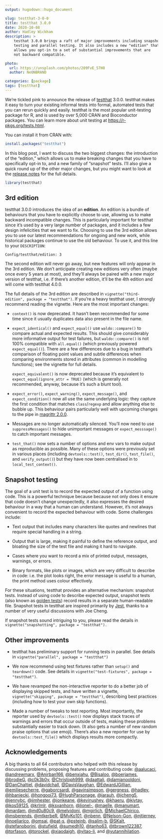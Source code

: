 ```yaml
---
output: hugodown::hugo_document

slug: testthat-3-0-0
title: testthat 3.0.0
date: 2020-10-08
author: Hadley Wickham
description: >
    testhat 3.0.0 brings a raft of major improvements including snapshot 
    testing and parallel testing. It also includes a new "edition" that
    allows you opt-in to a set of substantial improvements that are
    not backward compatible.

photo:
  url: https://unsplash.com/photos/209FvE_57H8
  author: NeONBRAND

categories: [package] 
tags: [testthat]
---
```


We're tickled pink to announce the release of [testthat](http://testthat.r-lib.org/) 3.0.0.
testthat makes it easy to turn your existing informal tests into formal, automated tests that you can rerun quickly and easily.
testthat is the most popular unit-testing package for R, and is used by over 5,000 CRAN and Bioconductor packages.
You can learn more about unit testing at <https://r-pkgs.org/tests.html>.

You can install it from CRAN with:

```r
install.packages("testthat")
```

In this blog post, I want to discuss the two biggest changes: the introduction of the “edition,” which allows us to make breaking changes that you have to specifically opt-in to, and a new family of "snapshot" tests.
I'll also give a quick round up of the other major changes, but you might want to look at the [release notes](%7B%20github_release%20%7D) for the full details.

```r
library(testthat)
```

## 3rd edition

testthat 3.0.0 introduces the idea of an **edition**.
An edition is a bundle of behaviours that you have to explicitly choose to use, allowing us to make backward incompatible changes.
This is particularly important for testthat since it's used by a very large number of packages, and it includes a few design infelicities that we want to fix.
Choosing to use the 3rd edition allows you to use our latest recommendations for ongoing and new work, while historical packages continue to use the old behaviour.
To use it, and this line to your `DESCRIPTION`:

    Config/testthat/edition: 3

The second edition will never go away, but new features will only appear in the 3rd edition.
We don't anticipate creating new editions very often (maybe once every 5 years at most), and they'll always be paired with a new major version of testthat, i.e. if there's another edition, it'll be the 4th edition and will come with testthat 4.0.0.

The full details of the 3rd edition are described in `vignette("third-edition", package = "testthat")`.
If you're a heavy testthat user, I strongly recommend reading the vignette.
Here are the most important changes:

-   `context()` is now deprecated.
    It hasn't been recommended for some time since it usually duplicates data also present in the file name.

-   `expect_identical()` and `expect_equal()` use `waldo::compare()` to compare actual and expected results.
    This should give considerably more informative output for test failures, but `waldo::compare()` is not 100% compatible with `all.equal()` (which previously powered `expect_equal()`).
    There are a few differences due to a bug in testthat's comparison of floating point values and subtle differences when comparing environments stored in attributes (common in modelling functions); see the vignette for full details.

    `expect_equivalent()` is now deprecated because it's equivalent to `expect_equal(ignore_attr = TRUE)` (which is generally not recommended, anyway, because it's such a blunt tool).

-   `expect_error()`, `expect_warning()`, `expect_message()`, and `expect_condition()` now all use the same underlying logic: they capture the first condition that matches `class`/`regexp` and allow anything else to bubble up.
    This behaviour pairs particularly well with upcoming changes to the pipe in [magrittr 2.0.0](/blog/2020/08/magrittr-2-0/).

-   Messages are no longer automatically silenced.
    You'll now need to use `suppressMessages()` to hide unimportant messages or `expect_messsage()` to catch important messages.

-   `test_that()` now sets a number of options and env vars to make output as reproducible as possible.
    Many of these options were previously set in various places (including `devtools::test()`, `test_dir()`, `test_file()`, and `verify_output()`) but they have now been centralised in to `local_test_context()`.

## Snapshot testing

The goal of a unit test is to record the expected output of a function using code.
This is a powerful technique because because not only does it ensure that code doesn't change unexpectedly, it also expresses the desired behaviour in a way that a human can understand.
However, it's not always convenient to record the expected behaviour with code.
Some challenges include:

-   Text output that includes many characters like quotes and newlines that require special handling in a string.

-   Output that is large, making it painful to define the reference output, and bloating the size of the test file and making it hard to navigate.

-   Cases where you want to record a mix of printed output, messages, warnings, or errors.

-   Binary formats, like plots or images, which are very difficult to describe in code: i.e. the plot looks right, the error message is useful to a human, the print method uses colour effectively.

For these situations, testthat provides an alternative mechanism: snapshot tests.
Instead of using code to describe expected output, snapshot tests (also known as [golden tests](https://ro-che.info/articles/2017-12-04-golden-tests)) record results in a separate human-readable file.
Snapshot tests in testthat are inspired primarily by [Jest](https://jestjs.io/docs/en/snapshot-testing), thanks to a number of very useful discussions with Joe Cheng.

If snapshot tests sound intriguing to you, please read the details in `vignette("snapshotting", package = "testthat").`

## Other improvements

-   testthat has preliminary support for running tests in parallel.
    See details in `vignette("parallel", package = "testthat")`

-   We now recommend using test fixtures rather than `setup()` and `teardown()` code.
    See details in `vignette("test-fixtures", package = "testthat")`.

-   We have revamped the non-interactive reporter to do a better job of displaying skipped tests, and have written a vignette, `vignette("skipping", package = "testthat")`, describing best practices (including how to test your own skip functions).

-   Made a number of tweaks to test reporting.
    Most importantly, the reporter used by `devtools::test()` now displays stack traces of warnings and errors that occur outside of tests, making these problems substantially easier to track down.
    (It also gets a number of new random praise options that use emoji).
    There's also a new reporter for use by `devtools::test_file()` which displays results more compactly.

## Acknowledgements

A big thanks to all 64 contributors who helped with this release by discussing problems, proposing features and contributing code: [\@aalucaci](https://github.com/aalucaci), [\@andrewmarx](https://github.com/andrewmarx), [\@Anirban166](https://github.com/Anirban166), [\@benxiahu](https://github.com/benxiahu), [\@Bisaloo](https://github.com/Bisaloo), [\@boerjames](https://github.com/boerjames), [\@brodieG](https://github.com/brodieG), [\@c0k3b0y](https://github.com/c0k3b0y), [\@Christoph999](https://github.com/Christoph999), [\@daattali](https://github.com/daattali), [\@damianooldoni](https://github.com/damianooldoni), [\@DanChaltiel](https://github.com/DanChaltiel), [\@davidchall](https://github.com/davidchall), [\@DavisVaughan](https://github.com/DavisVaughan), [\@EdwardJGillian](https://github.com/EdwardJGillian), [\@emiliesecherre](https://github.com/emiliesecherre), [\@gaborcsardi](https://github.com/gaborcsardi), [\@gavinsimpson](https://github.com/gavinsimpson), [\@gergness](https://github.com/gergness), [\@hadley](https://github.com/hadley), [\@hbaniecki](https://github.com/hbaniecki), [\@hongooi73](https://github.com/hongooi73), [\@HughParsonage](https://github.com/HughParsonage), [\@jarauh](https://github.com/jarauh), [\@jcheng5](https://github.com/jcheng5), [\@jennybc](https://github.com/jennybc), [\@jimhester](https://github.com/jimhester), [\@jonkeane](https://github.com/jonkeane), [\@kevinushey](https://github.com/kevinushey), [\@khaeru](https://github.com/khaeru), [\@kjytay](https://github.com/kjytay), [\@kos59125](https://github.com/kos59125), [\@krlmlr](https://github.com/krlmlr), [\@ksvanhorn](https://github.com/ksvanhorn), [\@lionel-](https://github.com/lionel-), [\@maelle](https://github.com/maelle), [\@manumart](https://github.com/manumart), [\@mardam](https://github.com/mardam), [\@md0u80c9](https://github.com/md0u80c9), [\@melvidoni](https://github.com/melvidoni), [\@mgirlich](https://github.com/mgirlich), [\@MichaelChirico](https://github.com/MichaelChirico), [\@msberends](https://github.com/msberends), [\@mtkerbeR](https://github.com/mtkerbeR), [\@MyKo101](https://github.com/MyKo101), [\@nbenn](https://github.com/nbenn), [\@Nelson-Gon](https://github.com/Nelson-Gon), [\@njtierney](https://github.com/njtierney), [\@noeliarico](https://github.com/noeliarico), [\@omsai](https://github.com/omsai), [\@pat-s](https://github.com/pat-s), [\@psteinb](https://github.com/psteinb), [\@salim-b](https://github.com/salim-b), [\@SKalt](https://github.com/SKalt), [\@stefanoborini](https://github.com/stefanoborini), [\@stufield](https://github.com/stufield), [\@sumedh10](https://github.com/sumedh10), [\@tanho63](https://github.com/tanho63), [\@tbrown122387](https://github.com/tbrown122387), [\@torfason](https://github.com/torfason), [\@torockel](https://github.com/torockel), [\@xiaodaigh](https://github.com/xiaodaigh), [\@yitao-li](https://github.com/yitao-li), and [\@yutannihilation](https://github.com/yutannihilation).
